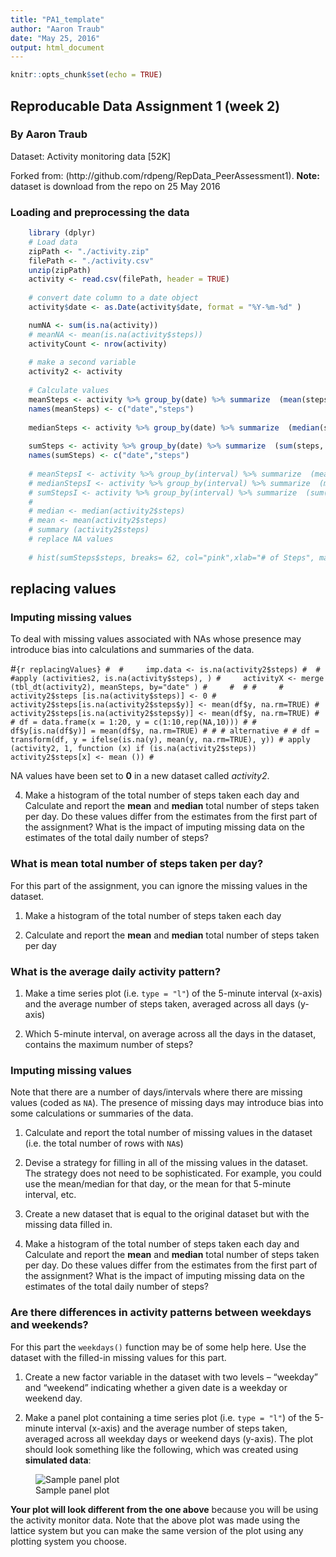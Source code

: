 ```yaml
---
title: "PA1_template"
author: "Aaron Traub"
date: "May 25, 2016"
output: html_document
---
```


```r
knitr::opts_chunk$set(echo = TRUE)
```

## Reproducable Data Assignment 1 (week 2)
### By Aaron Traub



Dataset: Activity monitoring data [52K]

Forked from: (http://github.com/rdpeng/RepData_PeerAssessment1). 
**Note:** dataset is download from the repo on 25 May 2016


### Loading and preprocessing the data
```r
    library (dplyr)
    # Load data
    zipPath <- "./activity.zip"
    filePath <- "./activity.csv"
    unzip(zipPath)
    activity <- read.csv(filePath, header = TRUE)
    
    # convert date column to a date object
    activity$date <- as.Date(activity$date, format = "%Y-%m-%d" )
```


```r
    numNA <- sum(is.na(activity)) 
    # meanNA <- mean(is.na(activity$steps))
    activityCount <- nrow(activity)
    
    # make a second variable
    activity2 <- activity
    
    # Calculate values
    meanSteps <- activity %>% group_by(date) %>% summarize  (mean(steps, na.rm =TRUE)) 
    names(meanSteps) <- c("date","steps")
    
    medianSteps <- activity %>% group_by(date) %>% summarize  (median(steps, na.rm =TRUE))
   
    sumSteps <- activity %>% group_by(date) %>% summarize  (sum(steps, na.rm =TRUE)) 
    names(sumSteps) <- c("date","steps")
    
    # meanStepsI <- activity %>% group_by(interval) %>% summarize  (mean(steps, na.rm =TRUE)) 
    # medianStepsI <- activity %>% group_by(interval) %>% summarize  (median(steps, na.rm =TRUE))
    # sumStepsI <- activity %>% group_by(interval) %>% summarize  (sum(steps, na.rm =TRUE)) 
    # 
    # median <- median(activity2$steps)
    # mean <- mean(activity2$steps)
    # summary (activity2$steps)
    # replace NA values
    
    # hist(sumSteps$steps, breaks= 62, col="pink",xlab="# of Steps", main="Figure 1: Daily Steps")
```

<!-- ##Summary stats -->
<!-- The number of NAs in activities is: **`r numNA`**   -->
<!-- The total number of observations is **`r activityCount`**   -->

<!-- ###The average(mean) steps per day: -->
<!-- **`r meanSteps`**  -->
<!-- ###Median steps per day: -->
<!-- **`r medianSteps`**  -->
<!-- ###total number of steps per day: -->
<!-- **`r sumSteps`**  -->

## replacing values
### Imputing missing values

To deal with missing values associated with NAs whose presence may introduce bias into calculations and summaries of the data. 

#```{r replacingValues}
# 
#     imp.data <- is.na(activity2$steps)
# 
#     #apply (activities2, is.na(activity$steps), )
#     activityX <- merge (tbl_dt(activity2), meanSteps, by="date" )
#     # 
# #     # activity2$steps [is.na(activity$steps)] <- 0
# activity2$steps[is.na(activity2$steps$y)] <- mean(df$y, na.rm=TRUE)
# activity2$steps[is.na(activity2$steps$y)] <- mean(df$y, na.rm=TRUE)
# # df = data.frame(x = 1:20, y = c(1:10,rep(NA,10)))
# # df$y[is.na(df$y)] = mean(df$y, na.rm=TRUE)
# # # alternative
# # df = transform(df, y = ifelse(is.na(y), mean(y, na.rm=TRUE), y))
# apply (activity2, 1, function (x) if (is.na(activity2$steps)) activity2$steps[x] <- mean ())
#```

NA values have been set to **0** in a new dataset called *activity2*. 




4. Make a histogram of the total number of steps taken each day and Calculate and report the **mean** and **median** total number of steps taken per day. Do these values differ from the estimates from the first part of the assignment? What is the impact of imputing missing data on the estimates of the total daily number of steps?





### What is mean total number of steps taken per day?

For this part of the assignment, you can ignore the missing values in
the dataset.

1. Make a histogram of the total number of steps taken each day

2. Calculate and report the **mean** and **median** total number of steps taken per day


### What is the average daily activity pattern?

1. Make a time series plot (i.e. `type = "l"`) of the 5-minute interval (x-axis) and the average number of steps taken, averaged across all days (y-axis)

2. Which 5-minute interval, on average across all the days in the dataset, contains the maximum number of steps?


### Imputing missing values

Note that there are a number of days/intervals where there are missing
values (coded as `NA`). The presence of missing days may introduce
bias into some calculations or summaries of the data.

1. Calculate and report the total number of missing values in the dataset (i.e. the total number of rows with `NA`s)

2. Devise a strategy for filling in all of the missing values in the dataset. The strategy does not need to be sophisticated. For example, you could use the mean/median for that day, or the mean for that 5-minute interval, etc.

3. Create a new dataset that is equal to the original dataset but with the missing data filled in.

4. Make a histogram of the total number of steps taken each day and Calculate and report the **mean** and **median** total number of steps taken per day. Do these values differ from the estimates from the first part of the assignment? What is the impact of imputing missing data on the estimates of the total daily number of steps?


### Are there differences in activity patterns between weekdays and weekends?

For this part the `weekdays()` function may be of some help here. Use
the dataset with the filled-in missing values for this part.

1. Create a new factor variable in the dataset with two levels -- "weekday" and "weekend" indicating whether a given date is a weekday or weekend day.

1. Make a panel plot containing a time series plot (i.e. `type = "l"`) of the 5-minute interval (x-axis) and the average number of steps taken, averaged across all weekday days or weekend days (y-axis). The plot should look something like the following, which was created using **simulated data**:

![Sample panel plot](instructions_fig/sample_panelplot.png) 


**Your plot will look different from the one above** because you will
be using the activity monitor data. Note that the above plot was made
using the lattice system but you can make the same version of the plot
using any plotting system you choose.


